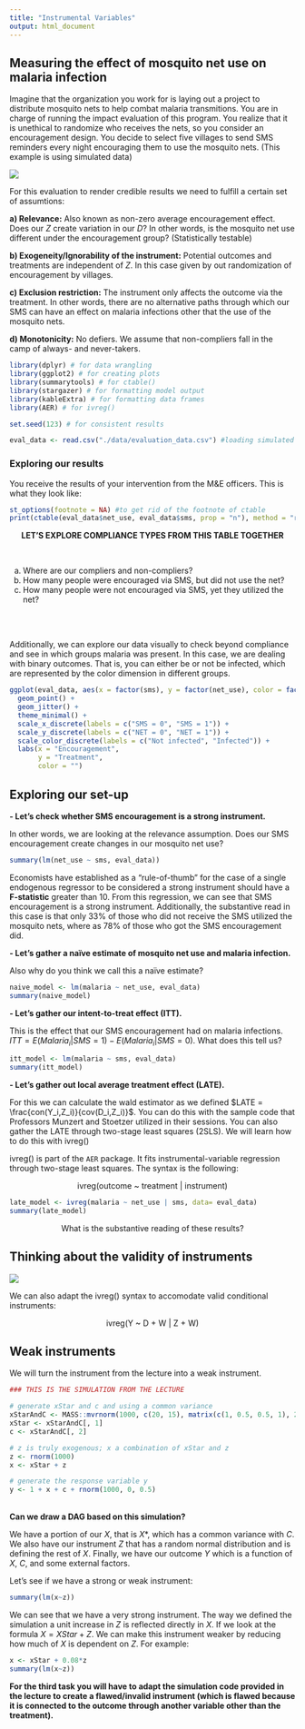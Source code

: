 ```yaml
---
title: "Instrumental Variables"
output: html_document
---
```

## Measuring the effect of mosquito net use on malaria infection

Imagine that the organization you work for is laying out a project to distribute mosquito nets to help combat malaria transmitions. You are in charge of running the impact evaluation of this program. You realize that it is unethical to randomize who receives the nets, so you consider an encouragement design. You decide to select five villages to send SMS reminders every night encouraging them to use the mosquito nets. (This example is using simulated data)

![](./data/dag_program.png)

For this evaluation to render credible results we need to fulfill a certain set of assumtions:

**a) Relevance:** Also known as non-zero average encouragement effect. Does our $Z$ create variation in our $D$? In other words, is the mosquito net use different under the encouragement group? (Statistically testable)

**b) Exogeneity/Ignorability of the instrument:** Potential outcomes and treatments are independent of $Z$. In this case given by out randomization of encouragement by villages.

**c) Exclusion restriction:** The instrument only affects the outcome via the treatment. In other words, there are no alternative paths through which our SMS can have an effect on malaria infections other that the use of the mosquito nets.

**d) Monotonicity:** No defiers. We assume that non-compliers fall in the camp of always- and never-takers.

```r

library(dplyr) # for data wrangling
library(ggplot2) # for creating plots
library(summarytools) # for ctable()
library(stargazer) # for formatting model output
library(kableExtra) # for formatting data frames
library(AER) # for ivreg()

set.seed(123) # for consistent results

eval_data <- read.csv("./data/evaluation_data.csv") #loading simulated data frame of the intervention

```


### Exploring our results
You receive the results of your intervention from the M&E officers. This is what they look like:

```r
st_options(footnote = NA) #to get rid of the footnote of ctable
print(ctable(eval_data$net_use, eval_data$sms, prop = "n"), method = "render")
```

<center>**LET'S EXPLORE COMPLIANCE TYPES FROM THIS TABLE TOGETHER**</center><br>

a) Where are our compliers and non-compliers?
b) How many people were encouraged via SMS, but did not use the net?
c) How many people were not encouraged via SMS, yet they utilized the net?

<br>
<br>

Additionally, we can explore our data visually to check beyond compliance and see in which groups malaria was present. In this case, we are dealing with binary outcomes. That is, you can either be or not be infected, which are represented by the color dimension in different groups.


```r
ggplot(eval_data, aes(x = factor(sms), y = factor(net_use), color = factor(malaria))) +
  geom_point() +
  geom_jitter() +
  theme_minimal() +
  scale_x_discrete(labels = c("SMS = 0", "SMS = 1")) +
  scale_y_discrete(labels = c("NET = 0", "NET = 1")) +
  scale_color_discrete(labels = c("Not infected", "Infected")) +
  labs(x = "Encouragement",
       y = "Treatment",
       color = "")
```

## Exploring our set-up

**- Let's check whether SMS encouragement is a strong instrument.** <p>
In other words, we are looking at the relevance assumption. Does our SMS encouragement create changes in our mosquito net use?

```r
summary(lm(net_use ~ sms, eval_data))
```
Economists have established as a "rule-of-thumb" for the case of a single endogenous regressor to be considered a strong instrument should have a **F-statistic** greater than 10. From this regression, we can see that SMS encouragement is a strong instrument. Additionally, the substantive read in this case is that only 33% of those who did not receive the SMS utilized the mosquito nets, where as 78% of those who got the SMS encouragement did. 
<p><p>
**- Let's gather a naïve estimate of mosquito net use and malaria infection.** <p>
Also why do you think we call this a naïve estimate?

```r
naive_model <- lm(malaria ~ net_use, eval_data)
summary(naive_model)
```
<p><p>
**- Let's gather our intent-to-treat effect (ITT).** <p>
This is the effect that our SMS encouragement had on malaria infections. $ITT = E(Malaria_i|SMS=1) - E(Malaria_i|SMS=0)$. What does this tell us?

```r
itt_model <- lm(malaria ~ sms, eval_data)
summary(itt_model)
```
<p><p>
**- Let's gather out local average treatment effect (LATE).**<p>
For this we can calculate the wald estimator as we defined $LATE = \frac{con(Y_i,Z_i)}{cov(D_i,Z_i)}$. You can do this with the sample code that Professors Munzert and Stoetzer utilized in their sessions. You can also gather the LATE through two-stage least squares (2SLS). We will learn how to do this with ivreg()<p>
ivreg() is part of the `AER` package. It fits instrumental-variable regression through two-stage least squares. The syntax is the following:

<center>ivreg(outcome ~ treatment | instrument)</center>
 <p>

```r
late_model <- ivreg(malaria ~ net_use | sms, data= eval_data)
summary(late_model)
```
<p><center>What is the substantive reading of these results?</center> 

## Thinking about the validity of instruments

![](./data/validity_ivs.png)
<p>
We can also adapt the ivreg() syntax to accomodate valid conditional instruments:

<center>ivreg(Y ~ D + W | Z + W)</center>

<p><p>

## Weak instruments

We will turn the instrument from the lecture into a weak instrument.

```r
### THIS IS THE SIMULATION FROM THE LECTURE

# generate xStar and c and using a common variance
xStarAndC <- MASS::mvrnorm(1000, c(20, 15), matrix(c(1, 0.5, 0.5, 1), 2, 2))
xStar <- xStarAndC[, 1]
c <- xStarAndC[, 2]

# z is truly exogenous; x a combination of xStar and z
z <- rnorm(1000)
x <- xStar + z

# generate the response variable y
y <- 1 + x + c + rnorm(1000, 0, 0.5)

```
<br>
**Can we draw a DAG based on this simulation?**<p>

We have a portion of our $X$, that is $X*$, which has a common variance with $C$. We also have our instrument $Z$ that has a random normal distribution and is defining the rest of $X$. Finally, we have our outcome $Y$ which is a function of $X$, $C$, and some external factors.

Let's see if we have a strong or weak instrument:

```r
summary(lm(x~z))
```

We can see that we have a very strong instrument. The way we defined the simulation a unit increase in $Z$ is reflected directly in $X$. If we look at the formula $X = XStar + Z$. We can make this instrument weaker by reducing how much of $X$ is dependent on $Z$. For example:

```r
x <- xStar + 0.08*z
summary(lm(x~z))
```


**For the third task you will have to adapt the simulation code provided in the lecture to create a flawed/invalid instrument (which is flawed because it is connected to the outcome through another variable other than the treatment).**


